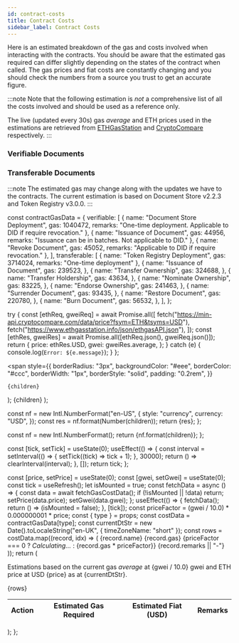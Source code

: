```yaml
---
id: contract-costs
title: Contract Costs
sidebar_label: Contract Costs
---
```


Here is an estimated breakdown of the gas and costs involved when interacting with the contracts.
You should be aware that the estimated gas required can differ slightly depending on the states of the contract when called. The gas prices and fiat costs are constantly changing and you should check the numbers from a source you trust to get an accurate figure.

:::note
Note that the following estimation is _not_ a comprehensive list of all the costs involved and should be used as a reference only.

The live (updated every 30s) gas _average_ and ETH prices used in the estimations are retrieved from [ETHGasStation](https://ethgasstation.info/) and [CryptoCompare](https://www.cryptocompare.com/) respectively.
:::

### Verifiable Documents

<PriceTable type="verifiable" />

### Transferable Documents

<PriceTable type="transferable" />

:::note
The estimated gas may change along with the updates we have to the contracts. The current estimation is based on Document Store v2.2.3 and Token Registry v3.0.0.
:::

const contractGasData = {
  verifiable: [
    {
      name: "Document Store Deployment",
      gas: 1040472,
      remarks: "One-time deployment. Applicable to DID if require revocation."
    },
    {
      name: "Issuance of Document",
      gas: 44956,
      remarks: "Issuance can be in batches. Not applicable to DID."
    },
    {
      name: "Revoke Document",
      gas: 45052,
      remarks: "Applicable to DID if require revocation."
    },
  ],
  transferable: [
    {
      name: "Token Registry Deployment",
      gas: 3714024,
      remarks: "One-time deployment"
    },
    {
      name: "Issuance of Document",
      gas: 239523,
    },
    {
      name: "Transfer Ownership",
      gas: 324688,
    },
    {
      name: "Transfer Holdership",
      gas: 43634,
    },
    {
      name: "Nominate Ownership",
      gas: 83225,
    },
    {
      name: "Endorse Ownership",
      gas: 241463,
    },
    {
      name: "Surrender Document",
      gas: 93435,
    },
    {
      name: "Restore Document",
      gas: 220780,
    },
    {
      name: "Burn Document",
      gas: 56532,
    },
  ],
};

  try {
    const [ethReq, gweiReq] = await Promise.all([
      fetch("https://min-api.cryptocompare.com/data/price?fsym=ETH&tsyms=USD"),
      fetch("https://www.ethgasstation.info/json/ethgasAPI.json"),
    ]);
    const [ethRes, gweiRes] = await Promise.all([ethReq.json(), gweiReq.json()]);
    return {
      price: ethRes.USD,
      gwei: gweiRes.average,
    };
  } catch (e) {
    console.log(`Error: ${e.message}`);
  }
};

  <span
    style={{
      borderRadius: "3px",
      backgroundColor: "#eee",
      borderColor: "#ccc",
      borderWidth: "1px",
      borderStyle: "solid",
      padding: "0.2rem",
    }}
  >
    {children}
  </span>
);

  <StyledTag>
    <FiatTag>{children}</FiatTag>
  </StyledTag>
);

  const nf = new Intl.NumberFormat("en-US", {
    style: "currency",
    currency: "USD",
  });
  const res = nf.format(Number(children));
  return <span>{res}</span>;
};

  const nf = new Intl.NumberFormat();
  return <span>{nf.format(children)}</span>;
};

  const [tick, setTick] = useState(0);
  useEffect(() => {
    const interval = setInterval(() => {
      setTick((tick) => tick + 1);
    }, 30000);
    return () => clearInterval(interval);
  }, []);
  return tick;
};

  const [price, setPrice] = useState(0);
  const [gwei, setGwei] = useState(0);
  const tick = useRefresh();
  let isMounted = true;
  const fetchData = async () => {
    const data = await fetchGasCostData();
    if (!isMounted || !data) return;
    setPrice(data.price);
    setGwei(data.gwei);
  };
  useEffect(() => {
    fetchData();
    return () => (isMounted = false);
  }, [tick]);
  const priceFactor = (gwei / 10.0) * 0.000000001 * price;
  const { type } = props;
  const costData = contractGasData[type];
  const currentDtStr = new Date().toLocaleString("en-UK", { timeZoneName: "short" });
  const rows = costData.map((record, idx) => (
    <tr key={idx}>
      <td>{record.name}</td>
      <td>
        <GasTag>{record.gas}</GasTag>
      </td>
      <td>{priceFactor === 0 ? <em>Calculating...</em> : <FiatTag>{record.gas * priceFactor}</FiatTag>}</td>
      <td>{record.remarks || "-"}</td>
    </tr>
  ));
  return (
    <div>
      <p>
        Estimations based on the current gas <em>average</em> at <StyledTag>{gwei / 10.0} gwei</StyledTag> and ETH price
        at USD <StyledFiatTag>{price}</StyledFiatTag> as at {currentDtStr}.
      </p>
      <table>
        <thead>
          <tr>
            <th>Action</th>
            <th>Estimated Gas Required</th>
            <th>Estimated Fiat (USD)</th>
            <th>Remarks</th>
          </tr>
        </thead>
        <tbody>{rows}</tbody>
      </table>
    </div>
  );
};

